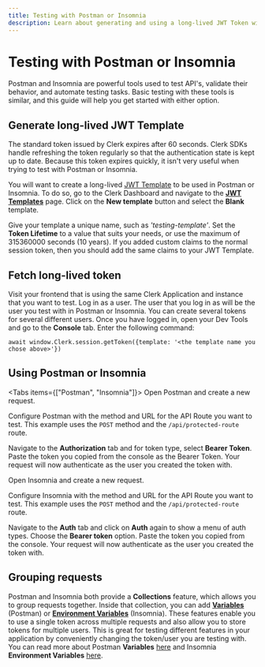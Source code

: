 ```yaml
---
title: Testing with Postman or Insomnia
description: Learn about generating and using a long-lived JWT Token with Postman or Insomnia.
---
```


# Testing with Postman or Insomnia

Postman and Insomnia are powerful tools used to test API's, validate their behavior, and automate testing tasks. Basic testing with these tools is similar, and this guide will help you get started with either option.

## Generate long-lived JWT Template

The standard token issued by Clerk expires after 60 seconds. Clerk SDKs handle refreshing the token regularly so that the authentication state is kept up to date. Because this token expires quickly, it isn't very useful when trying to test with Postman or Insomnia.

You will want to create a long-lived [JWT Template](/docs/backend-requests/making/jwt-templates) to be used in Postman or Insomnia. To do so, go to the Clerk Dashboard and navigate to the **[JWT Templates](https://dashboard.clerk.com/last-active?path=jwt-templates)** page. Click on the **New template** button and select the **Blank** template.

<Images
  src="/docs/images/testing/blank-jwt-template.webp"
  width={3024}
  height={1654}
  alt="The JWT Template page in the Clerk Dashboard. The 'New template' button was clicked, in the modal that opened, the 'Blank' template is hovered over."
/>

Give your template a unique name, such as *'testing-template'*. Set the **Token Lifetime** to a value that suits your needs, or use the maximum of 315360000 seconds (10 years). If you added custom claims to the normal session token, then you should add the same claims to your JWT Template.

<Images
  src="/docs/images/testing/testing-template.webp"
  width={2492}
  height={1400}
  alt="Creating a JWT Template in the Clerk Dashboard"
/>

## Fetch long-lived token

Visit your frontend that is using the same Clerk Application and instance that you want to test. Log in as a user. The user that you log in as will be the user you test with in Postman or Insomnia. You can create several tokens for several different users. Once you have logged in, open your Dev Tools and go to the **Console** tab. Enter the following command:

```
await window.Clerk.session.getToken({template: '<the template name you chose above>'})
```

<Images
src="/docs/images/testing/get-token-from-console.webp"
width={1075}
height={479}
alt="The Dev Tools Console with the command 'await window.Clerk.session.getToken()' entered. The token is logged to the console."
/>

## Using Postman or Insomnia

<Tabs items={["Postman", "Insomnia"]}>
  <Tab>
  Open Postman and create a new request.

  <Images
    src="/docs/images/testing/postman-new-request.webp"
    width={2552}
    height={1592}
    alt="The Postman app with a red arrow pointing at the plus icon in the top left corner."
  />

  Configure Postman with the method and URL for the API Route you want to test. This example uses the `POST` method and the `/api/protected-route` route. 

  <Images
    src="/docs/images/testing/postman-configure-request.webp"
    width={2552}
    height={1592}
    alt="The Postman app with a red box around the method and URL field."
  />

  Navigate to the **Authorization** tab and for token type, select **Bearer Token**. Paste the token you copied from the console as the Bearer Token. Your request will now authenticate as the user you created the token with.

  <Images
    src="/docs/images/testing/postman-bearer-token.webp"
    width={2552}
    height={1592}
    alt="The Postman app with the first red arrow pointing at the Authorization tab, the second red arrow pointing at the token type with 'Bearer token' chosen, and a third red arrow pointing at the token field with the token pasted in."
  />
  </Tab>

  <Tab>
  Open Insomnia and create a new request. 

  <Images
    src="/docs/images/testing/insomnia-new-request.webp"
    width={2552}
    height={1430}
    alt="The Insomnia app with a red arrow pointing at the 'New HTTP Request' button."
  />

  Configure Insomnia with the method and URL for the API Route you want to test. This example uses the `POST` method and the `/api/protected-route` route. 

  <Images
    src="/docs/images/testing/insomnia-configure-request.webp"
    width={2552}
    height={1430}
    alt="The Insomnia app with a red box around the method and URL field."
  />

  Navigate to the **Auth** tab and click on **Auth** again to show a menu of auth types. Choose the **Bearer token** option. Paste the token you copied from the console. Your request will now authenticate as the user you created the token with.

  <Images
    src="/docs/images/testing/insomnia-bearer-token.webp"
    width={2552}
    height={1430}
    alt="The Insomnia app with the first red arrow pointing at the Auth tab which has been switched to the 'Bearer token' option. The second red arrow points at the token field with the token pasted in."
  />
  </Tab>
</Tabs>

## Grouping requests

Postman and Insomnia both provide a **Collections** feature, which allows you to group requests together. Inside that collection, you can add **[Variables](https://learning.postman.com/docs/sending-requests/variables/)** (Postman) or **[Environment Variables](https://docs.insomnia.rest/insomnia/environment-variables)** (Insomnia). These features enable you to use a single token across multiple requests and also allow you to store tokens for multiple users. This is great for testing different features in your application by conveniently changing the token/user you are testing with. You can read more about Postman **Variables** [here](https://learning.postman.com/docs/sending-requests/variables/) and Insomnia **Environment Variables** [here](https://docs.insomnia.rest/insomnia/environment-variables).

